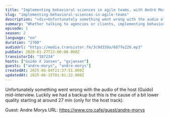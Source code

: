 ```yaml
---
title: "Implementing behavioral sciences in agile teams, with André Morys (konversionsKRAFT)"
slug: "implementing-behavioral-sciences-in-agile-teams"
description: "<div>Unfortunately something went wrong with the audio of the host (Guido) mid-interview. Luckily we had a backup but this is the cause of a bit lower quality starting at around 27 min (only for the host track).<br><br></div><div>Guest: Andre Morys URL: https://www.cro.cafe/guest/andre-morys&nbsp;</div>"
summary: "Whether talking to agencies or clients, implementing behavioral sciences in agile teams seems to be a struggle that many companies face. Together with André Morys, owner of konversionsKRAFT I explore why this is the case and what optimization teams can do to overcome this."
episode: 1
season: 2
language: "en"
duration: "2700"
audioUrl: "https://media.transistor.fm/3c9d339a/687fe226.mp3"
pubDate: 2020-01-27T23:00:00.000Z
transistorId: "187234"
hosts: ["Guido X Jansen", "gxjansen"]
guests: ["andre-morys", "andre-morys"]
createdAt: 2025-06-04T21:37:51.000Z
updatedAt: 2025-06-15T01:01:22.000Z
---
```


Unfortunately something went wrong with the audio of the host (Guido) mid-interview. Luckily we had a backup but this is the cause of a bit lower quality starting at around 27 min (only for the host track).


Guest: Andre Morys URL: https://www.cro.cafe/guest/andre-morys
